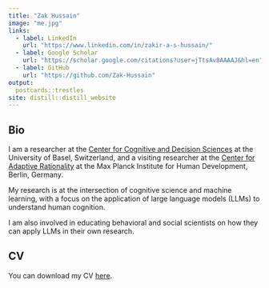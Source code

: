 ```yaml
---
title: "Zak Hussain"
image: "me.jpg"
links:
  - label: LinkedIn
    url: "https://www.linkedin.com/in/zakir-a-s-hussain/"
  - label: Google Scholar 
    url: "https://scholar.google.com/citations?user=jTtsAv8AAAAJ&hl=en"
  - label: GitHub
    url: "https://github.com/Zak-Hussain"
output:
  postcards::trestles
site: distill::distill_website
---
```

 
## Bio

I am a researcher at the [Center for Cognitive and Decision Sciences](https://psychologie.unibas.ch/de/personen/zakir-hussain/about-me/) at the University of Basel, Switzerland, 
and a visiting researcher at the [Center for Adaptive Rationality](https://www.mpib-berlin.mpg.de/person/127393/2549) at the Max Planck Institute for Human Development, Berlin, Germany.

My research is at the intersection of cognitive science and machine learning, with a focus on the application of large language models (LLMs) to understand human cognition.  

I am also involved in educating behavioral and social scientists on how they can apply LLMs in their own research. 

## CV

You can download my CV [here](https://drive.usercontent.google.com/u/0/uc?id=17ODmOl69DRyFw4TlaFnXDAns_82yO_sn&export=download).
